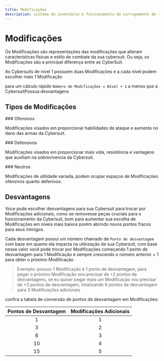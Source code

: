 ```yaml
---
title: Modificações
description: sistema de inventário e funcionamneto do carregamento de itens em batalha
---
```


# Modificações

Os Modificações são representações das modificações que alteram caracteristicas físicas
e estilo de combate da sua cybersuit. Ou seja, os Modificações são a principal diferença
entre as CyberSuit.

As Cybersuits de nível 1 possuem duas Modificações e a cada nível podem escolher mais 1 Modificação

para um cálculo rápido `Número de Modificações = Nível + 1` a menos que a CybersuitPossua desvantagens

## Tipos de Modificações


<div class='atack-red'>
    ### Ofensivos
</div>

Modificações visados em proporcionar habilidades de ataque e aumento no dano das armas da Cybersuit.

<div class='defense-green'>
    ### Defensivos
</div>

Modificações visados em proporcionar mais vida, resistência e vantagens que auxiliam na sobrevivencia
 da Cybersuit.

<div class='neutral-gray'>
    ### Neutros
</div>

Modificações de utilidade variada, podem ocupar espaços de Modificações ofensivos quanto defenivos.

## Desvantagens

Voce pode escolher desvantagens para sua Cybersuit para trocar por Modificações adicionais, como se
removesse peças cruciais para o funcionamento da Cybersuit, bom para aumentar sua escolha de Modificações 
em níveis mais baixos porém abrindo novos pontos fracos para seus inimigos.

Cada desvantagem possui um número chamado de `Ponto de desvantagem` com base em quanto ela impacta
 na utikização de sua Cybersuit, com base nesse valor você pode trocar por Modificações começando 1 ponto
de desvantagem para 1 Modificação e sempre crescendo o número anterior + 1 para obter o próximo Modificação

>Exemplo: possuo 1 Modificação e 1 ponto de desvantagem, para pegar o próximo Modificação vou precisar de +2 
>pontos de desvantagens, se eu quiser pegar mais um Modificação  vou precisar de +3 pontos de desvantagem,
> totalizando 6 pontos de desvantagem para 3 Modificações adicionais

confira a tabela de conversão de pontos de desvantagem em Modificações:


| Pontos de Desvantagem  | Modificações Adicionais | 
| :-----: | :----: | 
|   1  |  1  |   
|   3  |  2  |
|   6  |  3  |
|  10  |  4  |
|  15  |  5  |